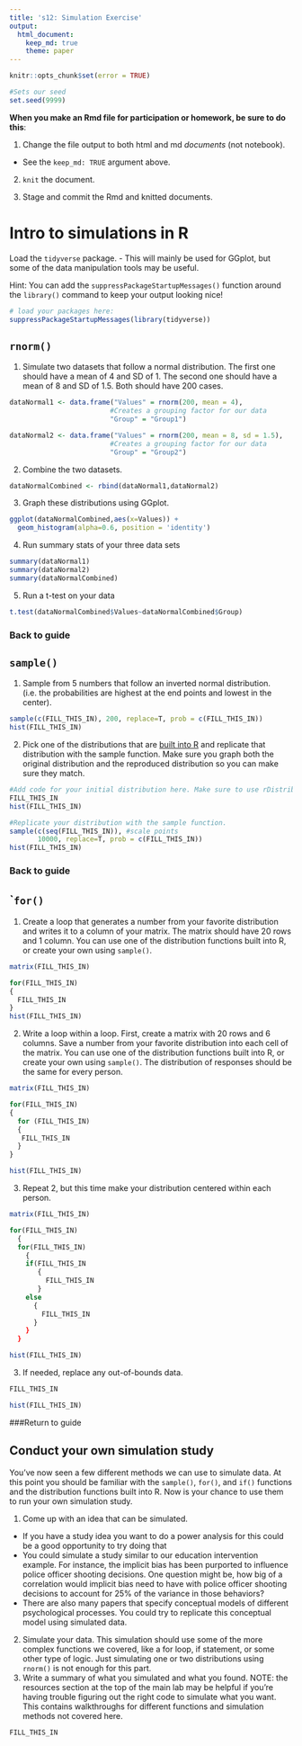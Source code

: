 ```yaml
---
title: 's12: Simulation Exercise'
output: 
  html_document:
    keep_md: true
    theme: paper
---
```


<!---The following chunk allows errors when knitting--->

```r
knitr::opts_chunk$set(error = TRUE)

#Sets our seed
set.seed(9999)
```

**When you make an Rmd file for participation or homework, be sure to do this**:

1. Change the file output to both html and md _documents_ (not notebook).
  - See the `keep_md: TRUE` argument above.

2. `knit` the document. 

3. Stage and commit the Rmd and knitted documents.


# Intro to simulations in R

Load the `tidyverse` package.
    - This will mainly be used for GGplot, but some of the data manipulation tools may be useful.

Hint: You can add the `suppressPackageStartupMessages()` function around the 
      `library()` command to keep your output looking nice!
    
```r
# load your packages here:
suppressPackageStartupMessages(library(tidyverse))
```
    

## `rnorm()`

1. Simulate two datasets that follow a normal distribution. The first one should have a mean of 4 and SD of 1. The second one should have a mean of 8 and SD of 1.5. Both should have 200 cases.

```r
dataNormal1 <- data.frame("Values" = rnorm(200, mean = 4),
                         #Creates a grouping factor for our data
                         "Group" = "Group1")

dataNormal2 <- data.frame("Values" = rnorm(200, mean = 8, sd = 1.5),
                         #Creates a grouping factor for our data
                         "Group" = "Group2")
```

2. Combine the two datasets.

```r
dataNormalCombined <- rbind(dataNormal1,dataNormal2)
```

3. Graph these distributions using GGplot.

```r
ggplot(dataNormalCombined,aes(x=Values)) +
  geom_histogram(alpha=0.6, position = 'identity')
```

4. Run summary stats of your three data sets

```r
summary(dataNormal1)
summary(dataNormal2)
summary(dataNormalCombined)
```

5. Run a t-test on your data

```r
t.test(dataNormalCombined$Values~dataNormalCombined$Group)
```
### Back to guide

## `sample()`

1. Sample from 5 numbers that follow an inverted normal distribution. (i.e. the probabilities are highest at the end points and lowest in the center).

```r

sample(c(FILL_THIS_IN), 200, replace=T, prob = c(FILL_THIS_IN)) 
hist(FILL_THIS_IN)

```

2. Pick one of the distributions that are [built into R](https://www.stat.umn.edu/geyer/old/5101/rlook.html) and replicate that distribution with the sample function. Make sure you graph both the original distribution and the reproduced distribution so you can make sure they match.

```r
#Add code for your initial distribution here. Make sure to use rDistributionFunction so that random numbers are generated.
FILL_THIS_IN
hist(FILL_THIS_IN)

#Replicate your distribution with the sample function.
sample(c(seq(FILL_THIS_IN)), #scale points
       10000, replace=T, prob = c(FILL_THIS_IN)) 
hist(FILL_THIS_IN)
```

### Back to guide

## ``for()`

1. Create a loop that generates a number from your favorite distribution and writes it to a column of your matrix. The matrix should have 20 rows and 1 column. You can use one of the distribution functions built into R, or create your own using `sample()`.
```r
matrix(FILL_THIS_IN)

for(FILL_THIS_IN)
{
  FILL_THIS_IN
}
hist(FILL_THIS_IN)
```

2. Write a loop within a loop. First, create a matrix with 20 rows and 6 columns. Save a number from your favorite distribution into each cell of the matrix. You can use one of the distribution functions built into R, or create your own using `sample()`. The distribution of responses should be the same for every person.

```r
matrix(FILL_THIS_IN)

for(FILL_THIS_IN)
{
  for (FILL_THIS_IN)
  {
   FILL_THIS_IN
  }
}

hist(FILL_THIS_IN)
```

3. Repeat 2, but this time make your distribution centered within each person.

```r
matrix(FILL_THIS_IN)

for(FILL_THIS_IN)
  {
  for(FILL_THIS_IN)
    {    
    if(FILL_THIS_IN
       {
         FILL_THIS_IN
       }
    else
      {
        FILL_THIS_IN
      }
    }
  }

hist(FILL_THIS_IN)
```

3. If needed, replace any out-of-bounds data.
```r
FILL_THIS_IN

hist(FILL_THIS_IN)
```

###Return to guide

## Conduct your own simulation study

You've now seen a few different methods we can use to simulate data. At this point you should be familiar with the `sample()`, `for()`, and `if()` functions and the distribution functions built into R. Now is your chance to use them to run your own simulation study.

1. Come up with an idea that can be simulated. 
- If you have a study idea you want to do a power analysis for this could be a good opportunity to try doing that
- You could simulate a study similar to our education intervention example. For instance, the implicit bias has been purported to influence police officer shooting decisions. One question might be, how big of a correlation would implicit bias need to have with police officer shooting decisions to account for 25% of the variance in those behaviors?
- There are also many papers that specify conceptual models of different psychological processes. You could try to replicate this conceptual model using simulated data.
2. Simulate your data. This simulation should use some of the more complex functions we covered, like a for loop, if statement, or some other type of logic. Just simulating one or two distributions using `rnorm()` is not enough for this part.
3. Write a summary of what you simulated and what you found.
NOTE: the resources section at the top of the main lab may be helpful if you're having trouble figuring out the right code to simulate what you want. This contains walkthroughs for different functions and simulation methods not covered here.
```r
FILL_THIS_IN
```